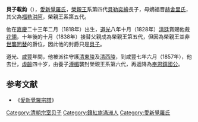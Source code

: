 {{满族姓名|[[爱新觉罗氏|爱新觉罗]]}}
{{明清人物信息框
| 姓名 =載鈞
| 最高職務 =
| 屆數 =五
| 國家 =清朝（榮親王）
| 前任 =[[奕繪|奕繪]]
| 繼任 =[[溥楣|溥楣]]
| 爵位 =貝子
| 籍貫 =右翼近支鑲紅旗第一族
| 族裔 = 
| 旗籍 =鑲紅旗
| 府邸 =
| 世系 = 
| 字號 = 
| 諡號 =
| 出生日期 =1818年3月23日
| 出生地點 =
| 逝世日期 =1857年8月5日
| 逝世地點 =
| 墓葬 =
| 配偶 =妻：戴佳氏
| 親屬 =父：貝勒[[奕繪|奕繪]]<br>母：嫡夫人[[赫舍里氏|赫舍里氏]]<br>養子：已革奉恩鎮國公[[溥楣|溥楣]]
| 出身 = 
| 經歷 = 
| 著作 =
}}

'''貝子載鈞'''（{{bd|1818年|3月23日|1857年|8月5日|catIdx=Z}}），[[爱新觉罗氏|愛新覺羅氏]]，[[永琪|榮親王]]系第四代[[貝勒|貝勒]][[奕繪|奕繪]]長子，母嫡福晋[[赫舍里氏|赫舍里氏]]，其父為[[福勒洪阿|福勒洪阿]]，榮親王系第五代。

他在[[嘉慶|嘉慶]]二十三年二月（1818年）出生，[[道光|道光]]八年十月（1828年）[[清朝|清廷]]賞賜他戴[[花翎|花翎]]，十年後的十月（1838年）接替父親成為榮親王第五代，但因為榮親王並非[[世襲罔替|世襲罔替]]的爵位，因此他的封爵只是[[貝子|貝子]]。

道光、[[咸豐|咸豐]]年間，他被派往守護[[清東陵|清東陵]]及[[清西陵|清西陵]]，到咸豐七年六月（1857年），他去世，[[虛齡|虛齡]]四十岁，由養子[[溥楣|溥楣]]襲封榮親王系第六代，再遞降為[[奉恩鎮國公|奉恩鎮國公]]。

==参考文献==
*《[[愛新覺羅宗譜|愛新覺羅宗譜]]》

{{start box}}
{{s-hou|榮親王世系|9月10日|1818年|8月5日|1857年|清高宗世系}}
{{s-roy}}
{{s-before|父親貝勒[[奕繪|奕繪]]}}
{{s-title|[[榮親王_(爵位)|貝子（榮親王系）]]|任職期間:1838年－1857年}}
{{s-after|遞降為奉恩鎮國公<br>養子已革奉恩鎮國公[[溥楣|溥楣]]}}
{{end box}}

[[Category:清朝宗室贝子|Category:清朝宗室贝子]]
[[Category:鑲紅旗滿洲人|Category:鑲紅旗滿洲人]]
[[Category:愛新覺羅氏|Category:愛新覺羅氏]]
